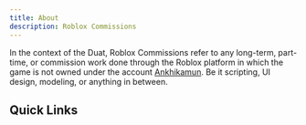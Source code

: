 ```yaml
---
title: About
description: Roblox Commissions
---
```


In the context of the Duat, Roblox Commissions refer to any long-term, part-time, or commission work done through the Roblox platform in which the game is not owned under the account [Ankhikamun](https://www.roblox.com/users/648123495/profile). Be it scripting, UI design, modeling, or anything in between.


## Quick Links

<LinkCard
  title="Donation Depot"
  description="A game where players create stands to beg for money."
  href="/robloxcommissions/donationdepot/"
/>